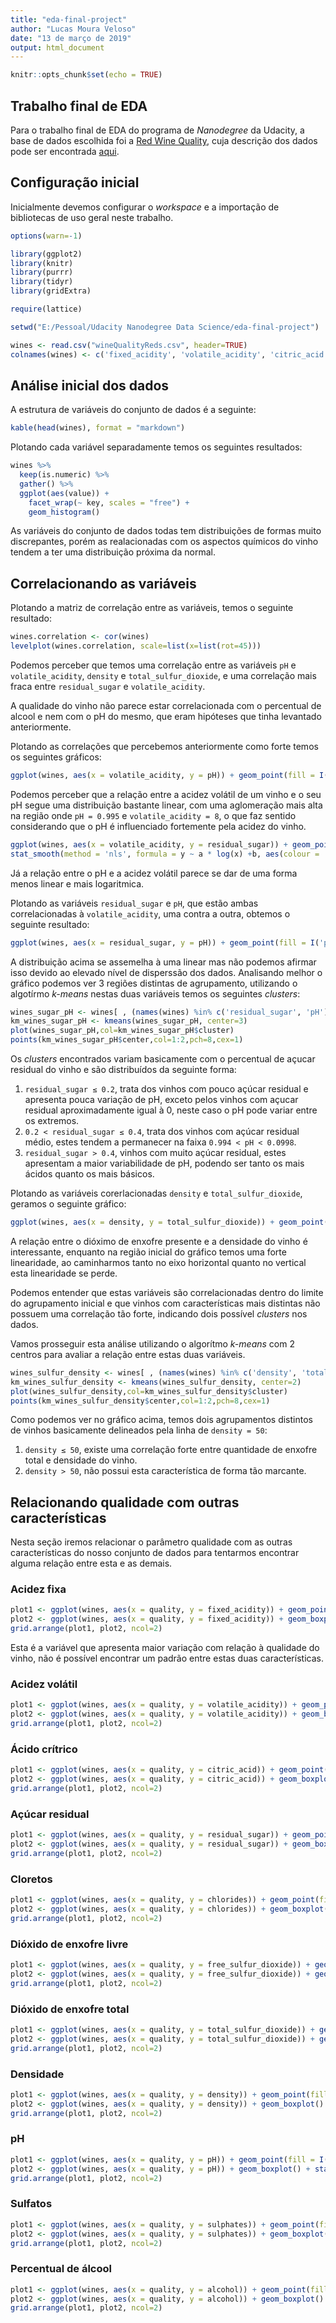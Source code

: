 ```yaml
---
title: "eda-final-project"
author: "Lucas Moura Veloso"
date: "13 de março de 2019"
output: html_document
---
```


```r
knitr::opts_chunk$set(echo = TRUE)
```

## Trabalho final de EDA

Para o trabalho final de EDA do programa de _Nanodegree_ da Udacity, a base de dados escolhida foi a [Red Wine Quality](https://s3.amazonaws.com/udacity-hosted-downloads/ud651/wineQualityReds.csv), cuja descrição dos dados pode ser encontrada [aqui](https://s3.amazonaws.com/udacity-hosted-downloads/ud651/wineQualityInfo.txt).

## Configuração inicial

Inicialmente devemos configurar o _workspace_ e a importação de bibliotecas de uso geral neste trabalho.

```r
options(warn=-1)

library(ggplot2)
library(knitr)
library(purrr)
library(tidyr)
library(gridExtra)

require(lattice)

setwd("E:/Pessoal/Udacity Nanodegree Data Science/eda-final-project")

wines <- read.csv("wineQualityReds.csv", header=TRUE)
colnames(wines) <- c('fixed_acidity', 'volatile_acidity', 'citric_acid', 'residual_sugar', 'chlorides', 'free_sulfur_dioxide', 'total_sulfur_dioxide', 'density', 'pH', 'sulphates', 'alcohol', 'quality') 
```

## Análise inicial dos dados

A estrutura de variáveis do conjunto de dados é a seguinte:

```r
kable(head(wines), format = "markdown")
```

Plotando cada variável separadamente temos os seguintes resultados:
```r
wines %>%
  keep(is.numeric) %>% 
  gather() %>% 
  ggplot(aes(value)) +
    facet_wrap(~ key, scales = "free") +
    geom_histogram()
```

As variáveis do conjunto de dados todas tem distribuições de formas muito discrepantes, porém as realacionadas com os aspectos químicos do vinho tendem a ter uma distribuição próxima da normal.

## Correlacionando as variáveis

Plotando a matriz de correlação entre as variáveis, temos o seguinte resultado:

```r
wines.correlation <- cor(wines)
levelplot(wines.correlation, scale=list(x=list(rot=45)))
```

Podemos perceber que temos uma correlação entre as variáveis `pH` e `volatile_acidity`, `density` e `total_sulfur_dioxide`, e uma correlação mais fraca entre `residual_sugar` e `volatile_acidity`.

A qualidade do vinho não parece estar correlacionada com o percentual de alcool e nem com o pH do mesmo, que eram hipóteses que tinha levantado anteriormente.

Plotando as correlações que percebemos anteriormente como forte temos os seguintes gráficos:

```r
ggplot(wines, aes(x = volatile_acidity, y = pH)) + geom_point(fill = I('purple'), color = 'black', shape = 21) + stat_smooth(method = 'lm')
```

Podemos perceber que a relação entre a acidez volátil de um vinho e o seu pH segue uma distribuição bastante linear, com uma aglomeração mais alta na região onde `pH = 0.995` e `volatile_acidity = 8`, o que faz sentido considerando que o pH é influenciado fortemente pela acidez do vinho.

```r
ggplot(wines, aes(x = volatile_acidity, y = residual_sugar)) + geom_point(fill = I('purple'), color = 'black', shape = 21) + stat_smooth(method = 'lm', aes(colour = 'Distribuição linear'), se = FALSE) +
stat_smooth(method = 'nls', formula = y ~ a * log(x) +b, aes(colour = 'Distribuição logarítmica'), se = FALSE, start = list(a=1,b=1))
```

Já a relação entre o pH e a acidez volátil parece se dar de uma forma menos linear e mais logaritmica.

Plotando as variáveis `residual_sugar` e `pH`, que estão ambas correlacionadas à `volatile_acidity`, uma contra a outra, obtemos o seguinte resultado:

```r
ggplot(wines, aes(x = residual_sugar, y = pH)) + geom_point(fill = I('purple'), color = 'black', shape = 21) + stat_smooth(method = 'lm')
```

A distribuição acima se assemelha à uma linear mas não podemos afirmar isso devido ao elevado nível de disperssão dos dados. Analisando melhor o gráfico podemos ver 3 regiões distintas de agrupamento, utilizando o algotírmo _k-means_ nestas duas variáveis temos os seguintes _clusters_:

```r
wines_sugar_pH <- wines[ , (names(wines) %in% c('residual_sugar', 'pH'))]
km_wines_sugar_pH <- kmeans(wines_sugar_pH, center=3)
plot(wines_sugar_pH,col=km_wines_sugar_pH$cluster)
points(km_wines_sugar_pH$center,col=1:2,pch=8,cex=1)
```

Os _clusters_ encontrados variam basicamente com o percentual de açucar residual do vinho e são distribuídos da seguinte forma:

1. `residual_sugar ≤ 0.2`, trata dos vinhos com pouco açúcar residual e apresenta pouca variação de pH, exceto pelos vinhos com açucar residual aproximadamente igual à 0, neste caso o pH pode variar entre os extremos.
2. `0.2 < residual_sugar ≤ 0.4`, trata dos vinhos com açúcar residual médio, estes tendem a permanecer na faixa `0.994 < pH < 0.0998`.
3. `residual_sugar > 0.4`, vinhos com muito açúcar residual, estes apresentam a maior variabilidade de pH, podendo ser tanto os mais ácidos quanto os mais básicos.

Plotando as variáveis corerlacionadas `density` e `total_sulfur_dioxide`, geramos o seguinte gráfico:

```r
ggplot(wines, aes(x = density, y = total_sulfur_dioxide)) + geom_point(fill = I('purple'), color = 'black', shape = 21) + stat_smooth(method = 'lm')
```

A relação entre o dióximo de enxofre presente e a densidade do vinho é interessante, enquanto na região inicial do gráfico temos uma forte linearidade, ao caminharmos tanto no eixo horizontal quanto no vertical esta linearidade se perde.

Podemos entender que estas variáveis são correlacionadas dentro do limite do agrupamento inicial e que vinhos com características mais distintas não possuem uma correlação tão forte, indicando dois possível _clusters_ nos dados.

Vamos prosseguir esta análise utilizando o algorítmo _k-means_ com 2 centros para avaliar a relação entre estas duas variáveis.

```r
wines_sulfur_density <- wines[ , (names(wines) %in% c('density', 'total_sulfur_dioxide'))]
km_wines_sulfur_density <- kmeans(wines_sulfur_density, center=2)
plot(wines_sulfur_density,col=km_wines_sulfur_density$cluster)
points(km_wines_sulfur_density$center,col=1:2,pch=8,cex=1)
```

Como podemos ver no gráfico acima, temos dois agrupamentos distintos de vinhos basicamente delineados pela linha de `density = 50`:

1. `density ≤ 50`, existe uma correlação forte entre quantidade de enxofre total e densidade do vinho.
2. `density > 50`, não possui esta característica de forma tão marcante.

## Relacionando qualidade com outras características

Nesta seção iremos relacionar o parâmetro qualidade com as outras características do nosso conjunto de dados para tentarmos encontrar alguma relação entre esta e as demais.

### Acidez fixa

```r
plot1 <- ggplot(wines, aes(x = quality, y = fixed_acidity)) + geom_point(fill = I('purple'), color = 'black', shape = 21) + stat_smooth(method = 'lm')
plot2 <- ggplot(wines, aes(x = quality, y = fixed_acidity)) + geom_boxplot() + stat_summary(fun.y = mean, geom='point', shape = 4)
grid.arrange(plot1, plot2, ncol=2)
```

Esta é a variável que apresenta maior variação com relação à qualidade do vinho, não é possível encontrar um padrão entre estas duas características.

### Acidez volátil

```r
plot1 <- ggplot(wines, aes(x = quality, y = volatile_acidity)) + geom_point(fill = I('purple'), color = 'black', shape = 21) + stat_smooth(method = 'lm')
plot2 <- ggplot(wines, aes(x = quality, y = volatile_acidity)) + geom_boxplot() + stat_summary(fun.y = mean, geom='point', shape = 4)
grid.arrange(plot1, plot2, ncol=2)
```

### Ácido crítrico

```r
plot1 <- ggplot(wines, aes(x = quality, y = citric_acid)) + geom_point(fill = I('purple'), color = 'black', shape = 21) + stat_smooth(method = 'lm')
plot2 <- ggplot(wines, aes(x = quality, y = citric_acid)) + geom_boxplot() + stat_summary(fun.y = mean, geom='point', shape = 4)
grid.arrange(plot1, plot2, ncol=2)
```

### Açúcar residual

```r
plot1 <- ggplot(wines, aes(x = quality, y = residual_sugar)) + geom_point(fill = I('purple'), color = 'black', shape = 21) + stat_smooth(method = 'lm')
plot2 <- ggplot(wines, aes(x = quality, y = residual_sugar)) + geom_boxplot() + stat_summary(fun.y = mean, geom='point', shape = 4)
grid.arrange(plot1, plot2, ncol=2)
```

### Cloretos

```r
plot1 <- ggplot(wines, aes(x = quality, y = chlorides)) + geom_point(fill = I('purple'), color = 'black', shape = 21) + stat_smooth(method = 'lm')
plot2 <- ggplot(wines, aes(x = quality, y = chlorides)) + geom_boxplot() + stat_summary(fun.y = mean, geom='point', shape = 4)
grid.arrange(plot1, plot2, ncol=2)
```

### Dióxido de enxofre livre

```r
plot1 <- ggplot(wines, aes(x = quality, y = free_sulfur_dioxide)) + geom_point(fill = I('purple'), color = 'black', shape = 21) + stat_smooth(method = 'lm')
plot2 <- ggplot(wines, aes(x = quality, y = free_sulfur_dioxide)) + geom_boxplot() + stat_summary(fun.y = mean, geom='point', shape = 4)
grid.arrange(plot1, plot2, ncol=2)
```

### Dióxido de enxofre total

```r
plot1 <- ggplot(wines, aes(x = quality, y = total_sulfur_dioxide)) + geom_point(fill = I('purple'), color = 'black', shape = 21) + stat_smooth(method = 'lm')
plot2 <- ggplot(wines, aes(x = quality, y = total_sulfur_dioxide)) + geom_boxplot() + stat_summary(fun.y = mean, geom='point', shape = 4)
grid.arrange(plot1, plot2, ncol=2)
```

### Densidade

```r
plot1 <- ggplot(wines, aes(x = quality, y = density)) + geom_point(fill = I('purple'), color = 'black', shape = 21) + stat_smooth(method = 'lm')
plot2 <- ggplot(wines, aes(x = quality, y = density)) + geom_boxplot() + stat_summary(fun.y = mean, geom='point', shape = 4)
grid.arrange(plot1, plot2, ncol=2)
```

### pH

```r
plot1 <- ggplot(wines, aes(x = quality, y = pH)) + geom_point(fill = I('purple'), color = 'black', shape = 21) + stat_smooth(method = 'lm')
plot2 <- ggplot(wines, aes(x = quality, y = pH)) + geom_boxplot() + stat_summary(fun.y = mean, geom='point', shape = 4)
grid.arrange(plot1, plot2, ncol=2)
```

### Sulfatos

```r
plot1 <- ggplot(wines, aes(x = quality, y = sulphates)) + geom_point(fill = I('purple'), color = 'black', shape = 21) + stat_smooth(method = 'lm')
plot2 <- ggplot(wines, aes(x = quality, y = sulphates)) + geom_boxplot() + stat_summary(fun.y = mean, geom='point', shape = 4)
grid.arrange(plot1, plot2, ncol=2)
```

### Percentual de álcool

```r
plot1 <- ggplot(wines, aes(x = quality, y = alcohol)) + geom_point(fill = I('purple'), color = 'black', shape = 21) + stat_smooth(method = 'lm')
plot2 <- ggplot(wines, aes(x = quality, y = alcohol)) + geom_boxplot() + stat_summary(fun.y = mean, geom='point', shape = 4)
grid.arrange(plot1, plot2, ncol=2)
```